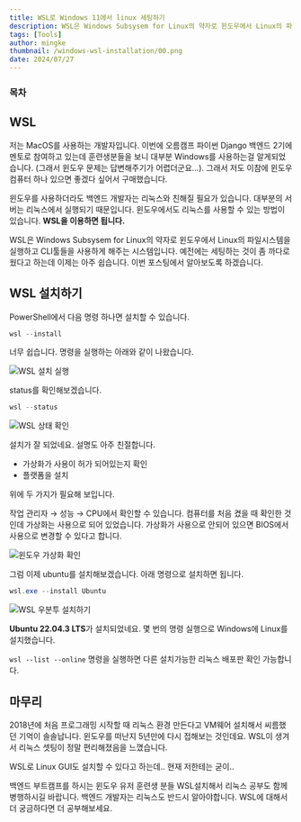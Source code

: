 ```yaml
---
title: WSL로 Windows 11에서 linux 세팅하기
description: WSL은 Windows Subsysem for Linux의 약자로 윈도우에서 Linux의 파일시스템을 실행하고 CLI툴들을 사용하게 해주는 시스템입니다. 예전에는 세팅하는 것이 좀 까다로웠다고 하는데 이제는 아주 쉽습니다. 이번 포스팅에서 알아보도록 하겠습니다.
tags: [Tools]
author: mingke
thumbnail: /windows-wsl-installation/00.png
date: 2024/07/27
---
```


### 목차

## WSL

저는 MacOS를 사용하는 개발자입니다. 이번에 오름캠프 파이썬 Django 백엔드 2기에 멘토로 참여하고 있는데 훈련생분들을 보니 대부분 Windows를 사용하는걸 알게되었습니다. (그래서 윈도우 문제는 답변해주기가 어렵더군요…). 그래서 저도 이참에 윈도우 컴퓨터 하나 있으면 좋겠다 싶어서 구매했습니다.

윈도우를 사용하더라도 백엔드 개발자는 리눅스와 친해질 필요가 있습니다. 대부분의 서버는 리눅스에서 실행되기 때문입니다. 윈도우에서도 리눅스를 사용할 수 있는 방법이 있습니다. **WSL을 이용하면 됩니다.**

WSL은 Windows Subsysem for Linux의 약자로 윈도우에서 Linux의 파일시스템을 실행하고 CLI툴들을 사용하게 해주는 시스템입니다. 예전에는 세팅하는 것이 좀 까다로웠다고 하는데 이제는 아주 쉽습니다. 이번 포스팅에서 알아보도록 하겠습니다.

## WSL 설치하기

PowerShell에서 다음 명령 하나면 설치할 수 있습니다.

```powershell
wsl --install
```

너무 쉽습니다. 명령을 실행하는 아래와 같이 나왔습니다.

<Image src="/windows-wsl-installation/01.png" alt="WSL 설치 실행" />

status를 확인해보겠습니다.

```powershell
wsl --status
```

<Image src="/windows-wsl-installation/02.png" alt="WSL 상태 확인" />

설치가 잘 되었네요. 설명도 아주 친절합니다.

- 가상화가 사용이 허가 되어있는지 확인
- 플랫폼을 설치

위에 두 가지가 필요해 보입니다.

작업 관리자 → 성능 → CPU에서 확인할 수 있습니다. 컴퓨터를 처음 켰을 때 확인한 것인데 가상화는 사용으로 되어 있었습니다. 가상화가 사용으로 안되어 있으면 BIOS에서 사용으로 변경할 수 있다고 합니다.

<Image src="/windows-wsl-installation/03.png" alt="윈도우 가상화 확인" />

그럼 이제 ubuntu를 설치해보겠습니다. 아래 명령으로 설치하면 됩니다.

```powershell
wsl.exe --install Ubuntu
```

<Image src="/windows-wsl-installation/04.png" alt="WSL 우분투 설치하기" />

**Ubuntu 22.04.3 LTS**가 설치되었네요. 몇 번의 명령 실행으로 Windows에 Linux를 설치했습니다.

`wsl --list --online` 명령을 실행하면 다른 설치가능한 리눅스 배포판 확인 가능합니다.

## 마무리

2018년에 처음 프로그래밍 시작할 때 리눅스 환경 만든다고 VM웨어 설치해서 씨름했던 기억이 솔솔납니다. 윈도우를 떠난지 5년만에 다시 접해보는 것인데요. WSL이 생겨서 리눅스 셋팅이 정말 편리해졌음을 느꼈습니다.

WSL로 Linux GUI도 설치할 수 있다고 하는데.. 현재 저한테는 굳이..

백엔드 부트캠프를 하시는 윈도우 유저 훈련생 분들 WSL설치해서 리눅스 공부도 함께 병행하시길 바랍니다. 백엔드 개발자는 리눅스도 반드시 알아야합니다. WSL에 대해서 더 궁금하다면 더 공부해보세요.

<Link url="https://chaechae.life/blog/google-ide-idx" />
